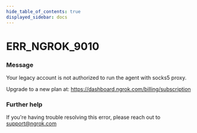 ```yaml
---
hide_table_of_contents: true
displayed_sidebar: docs
---
```



# ERR_NGROK_9010

### Message

Your legacy account is not authorized to run the agent with socks5 proxy.

Upgrade to a new plan at: https://dashboard.ngrok.com/billing/subscription

<ErrorDetails error="err_ngrok_9010" />

### Further help

If you're having trouble resolving this error, please reach out to [support@ngrok.com](mailto:support@ngrok.com?subject=Help%20with%20ERR_NGROK_9010)
